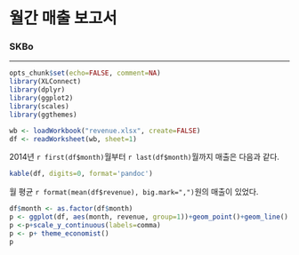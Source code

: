 월간 매출 보고서
=======================

### SKBo 

<hr>

```r
opts_chunk$set(echo=FALSE, comment=NA)
library(XLConnect)
library(dplyr)
library(ggplot2)
library(scales)
library(ggthemes)
```

```r
wb <- loadWorkbook("revenue.xlsx", create=FALSE)
df <- readWorksheet(wb, sheet=1)
```


2014년 `r first(df$month)`월부터 `r last(df$month)`월까지 매출은 다음과 같다.

```r
kable(df, digits=0, format='pandoc')
```

월 평균 `r format(mean(df$revenue), big.mark=",")`원의 매출이 있었다.

```r
df$month <- as.factor(df$month)
p <- ggplot(df, aes(month, revenue, group=1))+geom_point()+geom_line()
p <-p+scale_y_continuous(labels=comma)
p <- p+ theme_economist()
p
```



